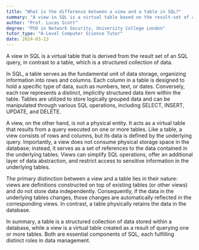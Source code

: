 ```yaml
---
title: "What is the difference between a view and a table in SQL?"
summary: "A view in SQL is a virtual table based on the result-set of an SQL statement, unlike a table which is a structured set of data."
author: "Prof. Lucas Scott"
degree: "PhD in Network Security, University College London"
tutor_type: "A-Level Computer Science Tutor"
date: 2024-03-13
---
```


A view in SQL is a virtual table that is derived from the result set of an SQL query, in contrast to a table, which is a structured collection of data.

In SQL, a table serves as the fundamental unit of data storage, organizing information into rows and columns. Each column in a table is designed to hold a specific type of data, such as numbers, text, or dates. Conversely, each row represents a distinct, implicitly structured data item within the table. Tables are utilized to store logically grouped data and can be manipulated through various SQL operations, including SELECT, INSERT, UPDATE, and DELETE.

A view, on the other hand, is not a physical entity. It acts as a virtual table that results from a query executed on one or more tables. Like a table, a view consists of rows and columns, but its data is defined by the underlying query. Importantly, a view does not consume physical storage space in the database; instead, it serves as a set of references to the data contained in the underlying tables. Views can simplify SQL operations, offer an additional layer of data abstraction, and restrict access to sensitive information in the underlying tables.

The primary distinction between a view and a table lies in their nature: views are definitions constructed on top of existing tables (or other views) and do not store data independently. Consequently, if the data in the underlying tables changes, those changes are automatically reflected in the corresponding views. In contrast, a table physically retains the data in the database.

In summary, a table is a structured collection of data stored within a database, while a view is a virtual table created as a result of querying one or more tables. Both are essential components of SQL, each fulfilling distinct roles in data management.
    